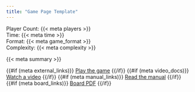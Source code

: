 ```yaml
---
title: "Game Page Template"
---
```


```{=html}
<div class="game-info-box">
  <div class="game-stats">
    <div class="left-stats">
      Player Count: {{< meta players >}}<br>
      Time: {{< meta time >}}
    </div>
    <div class="right-stats">
      Format: {{< meta game_format >}}<br>
      Complexity: {{< meta complexity >}}
    </div>
  </div>
</div>

<p>{{< meta summary >}}</p>

<div class="game-actions">
  {{#if (meta external_links)}}
  <a href="{{< meta external_links >}}" class="btn btn-play">Play the game</a>
  {{/if}}
  {{#if (meta video_docs)}}
  <a href="{{< meta video_docs >}}" class="btn btn-watch">Watch a video</a>
  {{/if}}
  {{#if (meta manual_links)}}
  <a href="{{< meta manual_links >}}" class="btn btn-manual">Read the manual</a>
  {{/if}}
  {{#if (meta board_links)}}
  <a href="{{< meta board_links >}}" class="btn btn-board">Board PDF</a>
  {{/if}}
</div>
```
